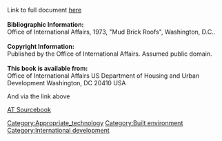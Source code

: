 Link to full document [http://www.fastonline.org/CD3WD_40/JF/JF_VE/BIG/25-619.pdf here]<br>

<br>

'''Bibliographic Information:'''<br>
Office of International Affairs, 1973, "Mud Brick Roofs", Washington, D.C..<br>

<br>

'''Copyright Information:'''<br>
Published by the Office of International Affairs. Assumed public domain.<br>

<br>

'''This book is available from:'''<br>
Office of International Affairs
US Department of Housing and Urban Development
Washington, DC 20410 USA<br>


And via the link above




[[AT Sourcebook]]<br>

[[Category:Appropriate_technology]]
[[Category:Built environment]]
[[Category:International development]]